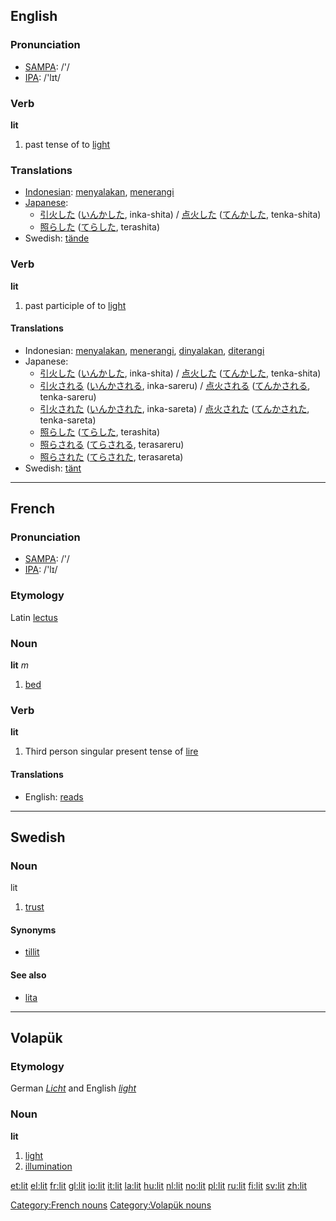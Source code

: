 ==English==
=== Pronunciation ===
*[[w:SAMPA|SAMPA]]: /'/
*[[w:IPA|IPA]]: /'lɪt/

=== Verb ===
'''lit'''

# past tense of to [[light]]

=== Translations ===
*[[Indonesian]]: [[nyala|menyalakan]], [[terang|menerangi]]
*[[Japanese]]: 
** [[引火]]した ([[いんか]]した, inka-shita) / [[点火]]した ([[てんか]]した, tenka-shita)
** [[照らした]] ([[てらした]], terashita)
*Swedish: [[tände]]

=== Verb ===
'''lit'''

# past participle of to [[light]]

==== Translations ====
*Indonesian: [[nyala|menyalakan]], [[terang|menerangi]], [[nyala|dinyalakan]], [[terang|diterangi]]
*Japanese: 
** [[引火]]した ([[いんか]]した, inka-shita) / [[点火]]した ([[てんか]]した, tenka-shita)
** [[引火]]される ([[いんか]]される, inka-sareru) / [[点火]]される ([[てんか]]される, tenka-sareru)
** [[引火]]された ([[いんか]]された, inka-sareta) / [[点火]]された ([[てんか]]された, tenka-sareta)
** [[照らした]] ([[てらした]], terashita)
** [[照らされる]] ([[てらされる]], terasareru)
** [[照らされた]] ([[てらされた]], terasareta)
*Swedish: [[tänt]]

----

==French==
===Pronunciation===
*[[w:SAMPA|SAMPA]]: /'/
*[[w:IPA|IPA]]: /'lɪ/
===Etymology===
Latin [[lectus]]
===Noun===
'''lit''' ''m''

# [[bed]]

=== Verb ===
'''lit'''

# Third person singular present tense of [[lire]]

====Translations====
*English: [[reads]]

[[Category:French nouns]]

----

== Swedish ==
=== Noun ===
;lit
#[[trust]]

====Synonyms====
*[[tillit]]
====See also====
*[[lita]]

----

==Volapük==
{{vo-noun|lit}}
===Etymology===
German ''[[Licht]]'' and English ''[[light]]''
===Noun===
'''lit'''

# [[light]]
# [[illumination]]

[[Category:Volapük nouns]]

[[et:lit]]
[[el:lit]]
[[fr:lit]]
[[gl:lit]]
[[io:lit]]
[[it:lit]]
[[la:lit]]
[[hu:lit]]
[[nl:lit]]
[[no:lit]]
[[pl:lit]]
[[ru:lit]]
[[fi:lit]]
[[sv:lit]]
[[zh:lit]]